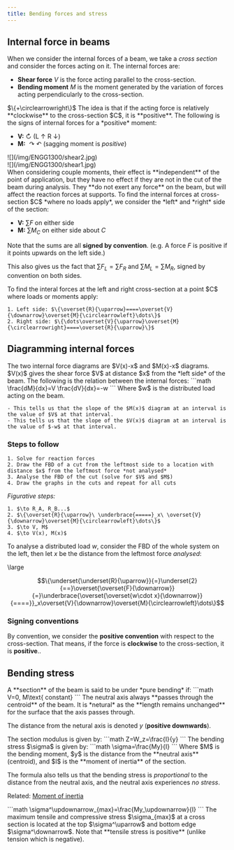 ```yaml
---
title: Bending forces and stress
---
```


## Internal force in beams

When we consider the internal forces of a beam, we take a *cross section* and consider the forces acting on it. The internal forces are:

- **Shear force** $V$ is the force acting parallel to the cross-section.
- **Bending moment** $M$ is the moment generated by the variation of forces acting perpendicularly to the cross-section.


<Block variant="primary" title="Sign convention of internal forces">
$\{+\circlearrowright\}$ The idea is that if the acting force is relatively **clockwise** to the cross-section $C$, it is **positive**.
The following is the signs of internal forces for a *positive* moment:

- **V:** $\circlearrowright$ (L $\uparrow$ R $\downarrow$)
- **M:** $\curvearrowright\curvearrowleft$ (sagging moment is *positive*)

<BlockSep />
<HLayout>
<div className="max-w-80">![](/img/ENGG1300/shear2.jpg)</div>
<div className="max-w-80">![](/img/ENGG1300/shear1.jpg)</div>
</HLayout>

</Block>



<Block variant="knowledge" title="Couple moments">
When considering couple moments, their effect is **independent** of the point of application, but they have no effect if they are not in the cut of the beam during analysis. They **do not exert any force** on the beam, but will affect the reaction forces at supports.
</Block>



<Block variant="secondary" title="Finding internal forces by side">
To find the internal forces at cross-section $C$ *where no loads apply*, we consider the *left* and *right* side of the section:

- **V:** $\sum F$ on either side
- **M:** $\sum M_C$ on either side about $C$

Note that the sums are all **signed by convention**. (e.g. A force $F$ is positive if it points upwards on the left side.)

This also gives us the fact that $\sum F_L =\sum F_R$ and $\sum M_L =\sum M_R$, signed by convention on both sides.
</Block>



<Block variant="knowledge" title="Finding interal forces on left and right sides">
To find the interal forces at the left and right cross-section at a point $C$ where loads or moments apply:

    1. Left side: $\{\overset{R}{\uparrow}====\overset{V}{\downarrow}\overset{M}{\circlearrowleft}\dots\}$
    2. Right side: $\{\dots\overset{V}{\uparrow}\overset{M}{\circlearrowright}====\overset{R}{\uparrow}\}$
</Block>



## Diagramming internal forces


<Block variant="primary" title="Diagramming internal forces">
The two internal force diagrams are $V(x)-x$ and $M(x)-x$ diagrams. $V(x)$ gives the shear force $V$ at distance $x$ from the *left side* of the beam.
</Block>


<Block variant="secondary" title="Relation between internal forces">
The following is the relation between the internal forces:
```math
\frac{dM}{dx}=V     \frac{dV}{dx}=-w
```
Where $w$ is the distributed load acting on the beam.

    - This tells us that the slope of the $M(x)$ diagram at an interval is the value of $V$ at that interval.
    - This tells us that the slope of the $V(x)$ diagram at an interval is the value of $-w$ at that interval.
</Block>



### Steps to follow


    1. Solve for reaction forces
    2. Draw the FBD of a cut from the leftmost side to a location with distance $x$ from the leftmost force *not analysed*
    3. Analyse the FBD of the cut (solve for $V$ and $M$)
    4. Draw the graphs in the cuts and repeat for all cuts

*Figurative steps:*

    1. $\to R_A, R_B...$
    2. $\{\overset{R}{\uparrow}\ \underbrace{=====}_x\ \overset{V}{\downarrow}\overset{M}{\circlearrowleft}\dots\}$
    3. $\to V, M$
    4. $\to V(x), M(x)$


To analyse a distributed load $w$, consider the FBD of the whole system on the left, then let $x$ be the distance from the leftmost force *analysed*:

\large
```math
\{\underset{\underset{R}{\uparrow}}{=}\underset{2}{==}\overset{\overset{F}{\downarrow}}{=}\underbrace{\overset{\overset{w\cdot x}{\downarrow}}{====}}_x\overset{V}{\downarrow}\overset{M}{\circlearrowleft}\dots\}
```


### Signing conventions

By convention, we consider the **positive convention** with respect to the cross-section. That means, if the force is **clockwise** to the cross-section, it is **positive**..



## Bending stress


<Block variant="primary" title="Pure bending">
A **section** of the beam is said to be under *pure bending* if:
```math
V=0,     M\text{ constant}
```
</Block>


<Block variant="knowledge" title="Netural axis">
The neutral axis always **passes through the centroid** of the beam. It is *netural* as the **length remains unchanged** for the surface that the axis passes through.

The distance from the netural axis is denoted $y$ (**positive downwards**).
</Block>


<Block variant="knowledge" title="Section modulus">
The section modulus is given by:
```math
Z=W_z=\frac{I}{y}
```
</Block>


<Block variant="secondary" title="Bending stress">
The bending stress $\sigma$ is given by:
```math
\sigma=\frac{My}{I}
```
Where $M$ is the bending moment, $y$ is the distance from the **neutral axis** (centroid), and $I$ is the **moment of inertia** of the section.

The formula also tells us that the bending stress is *proportional* to the distance from the neutral axis, and the neutral axis experiences *no stress*.

Related: [Moment of inertia](centroids-and-inertia#moment-of-inertia-/-second-moment-of-area)
</Block>


<Block variant="secondary" title="Maximum tensile and compressive stress">
```math
\sigma^\updownarrow_{max}=\frac{My_\updownarrow}{I}
```
The maximum tensile and compressive stress $\sigma_{max}$ at a cross section is located at the top $\sigma^\uparrow$  and bottom edge $\sigma^\downarrow$. Note that **tensile stress is positive** (unlike tension which is negative).
</Block>